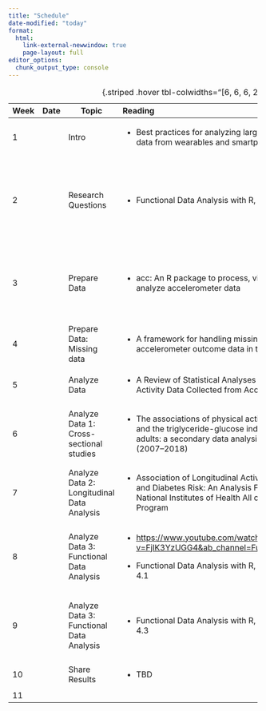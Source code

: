 ```yaml
---
title: "Schedule"
date-modified: "today"
format: 
  html:
    link-external-newwindow: true
    page-layout: full
editor_options: 
  chunk_output_type: console
---
```


+--------+--------+--------------------------------------------+-----------------------------------------------------------------------------------------------------------------------------------------------------+-------------------------------------------------------------+
| Week   | Date   | Topic                                      | Reading                                                                                                                                             | Activity                                                    |
+========+========+============================================+:====================================================================================================================================================+=============================================================+
| 1      |        | Intro                                      | -   Best practices for analyzing large-scale health data from wearables and smartphone apps                                                         |                                                             |
+--------+--------+--------------------------------------------+-----------------------------------------------------------------------------------------------------------------------------------------------------+-------------------------------------------------------------+
| 2      |        | Research Questions                         | -   Functional Data Analysis with R, Section 1.2.1                                                                                                  | -   Use R to explore NHANES data                            |
|        |        |                                            |                                                                                                                                                     |                                                             |
|        |        |                                            |                                                                                                                                                     | -   Reproduce Figure 1.1                                    |
+--------+--------+--------------------------------------------+-----------------------------------------------------------------------------------------------------------------------------------------------------+-------------------------------------------------------------+
| 3      |        | Prepare Data                               | -   acc: An R package to process, visualize, and analyze accelerometer data                                                                         | -   Use some of the functions in `acc` to explore your data |
+--------+--------+--------------------------------------------+-----------------------------------------------------------------------------------------------------------------------------------------------------+-------------------------------------------------------------+
| 4      |        | Prepare Data: Missing data                 | -   A framework for handling missing accelerometer outcome data in trials                                                                           |                                                             |
+--------+--------+--------------------------------------------+-----------------------------------------------------------------------------------------------------------------------------------------------------+-------------------------------------------------------------+
| 5      |        | Analyze Data                               | -   A Review of Statistical Analyses on Physical Activity Data Collected from Accelerometers                                                        |                                                             |
+--------+--------+--------------------------------------------+-----------------------------------------------------------------------------------------------------------------------------------------------------+-------------------------------------------------------------+
| 6      |        | Analyze Data 1: Cross-sectional studies    | -   The associations of physical activity patterns and the triglyceride-glucose index in US adults: a secondary data analysis of NHANES (2007–2018) |                                                             |
+--------+--------+--------------------------------------------+-----------------------------------------------------------------------------------------------------------------------------------------------------+-------------------------------------------------------------+
| 7      |        | Analyze Data 2: Longitudinal Data Analysis | -   Association of Longitudinal Activity Measures and Diabetes Risk: An Analysis From the National Institutes of Health All of Us Research Program  |                                                             |
+--------+--------+--------------------------------------------+-----------------------------------------------------------------------------------------------------------------------------------------------------+-------------------------------------------------------------+
| 8      |        | Analyze Data 3: Functional Data Analysis   | -   <https://www.youtube.com/watch?v=FjIK3YzUGG4&ab_channel=FunDataScience>                                                                         | -   Work through the R code for Section 4.0-4.1             |
|        |        |                                            |                                                                                                                                                     |                                                             |
|        |        |                                            | -   Functional Data Analysis with R, Section 4.0-4.1                                                                                                |                                                             |
+--------+--------+--------------------------------------------+-----------------------------------------------------------------------------------------------------------------------------------------------------+-------------------------------------------------------------+
| 9      |        | Analyze Data 3: Functional Data Analysis   | -   Functional Data Analysis with R, Section 4.2-4.3                                                                                                | -   Work through the R code for Section 4.2-4.3             |
+--------+--------+--------------------------------------------+-----------------------------------------------------------------------------------------------------------------------------------------------------+-------------------------------------------------------------+
| 10     |        | Share Results                              | -   TBD                                                                                                                                             |                                                             |
+--------+--------+--------------------------------------------+-----------------------------------------------------------------------------------------------------------------------------------------------------+-------------------------------------------------------------+
| 11     |        |                                            |                                                                                                                                                     |                                                             |
+--------+--------+--------------------------------------------+-----------------------------------------------------------------------------------------------------------------------------------------------------+-------------------------------------------------------------+

: {.striped .hover tbl-colwidths="\[6, 6, 6, 20,20\]"}
